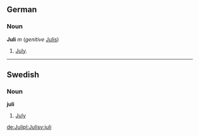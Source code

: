 ==German==
===Noun===
'''Juli''' ''m'' (''genitive'' [[Julis]])
# [[July]].

----
==Swedish==
===Noun===
'''juli'''

# [[July]]

[[de:Juli]][[pl:Juli]][[sv:juli]]